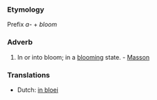 ===Etymology===
Prefix ''a-'' + ''bloom''
===Adverb===
#In or into bloom; in a [[blooming]] state. - [[Masson]]

===Translations===

*Dutch: [[in bloei]]